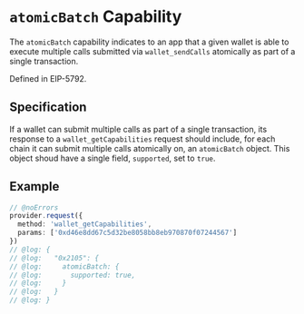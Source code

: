 # `atomicBatch` Capability

The `atomicBatch` capability indicates to an app that a given wallet is able to execute multiple calls submitted via `wallet_sendCalls` atomically as part of a single transaction.

Defined in EIP-5792.

## Specification

If a wallet can submit multiple calls as part of a single transaction, its response to a `wallet_getCapabilities` request should include, for each chain it can submit multiple calls atomically on, an `atomicBatch` object. This object shoud have a single field, `supported`, set to `true`.

## Example

```ts twoslash
// @noErrors
provider.request({
  method: 'wallet_getCapabilities',
  params: ['0xd46e8dd67c5d32be8058bb8eb970870f07244567']
})
// @log: {
// @log:   "0x2105": {
// @log:     atomicBatch: {
// @log:       supported: true,
// @log:     }
// @log:   }
// @log: }
```